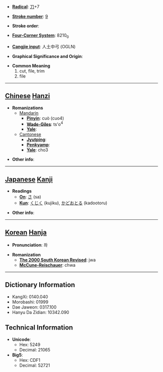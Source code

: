 * '''[[Wiktionary:Chinese radical index| Radical]]''': [[Wiktionary:Chinese radical index 刀|刀]]+7

* '''[[Wiktionary:Chinese total strokes index|Stroke number]]''': [[Wiktionary:Chinese total strokes index 9|9]]

* '''Stroke order''': 

* '''[[Wiktionary:Chinese four corner index|Four-Corner System]]''': 8210<sub>0</sub>

* '''[[Wiktionary:Chinese Cangjie index|Cangjie input]]''': 人土中弓 (OGLN)

* '''Graphical Significance and Origin''': 

* '''Common Meaning'''
*#cut, file, trim
*# file


----

== [[Chinese]] [[Hanzi]] ==

* '''Romanizations'''
** [[Mandarin]]
*** '''[[Pinyin]]''': cuò (cuo4)
*** '''[[Wade-Giles]]''': ts'o<sup>4</sup>
*** '''[[Yale]]''': 
**[[Cantonese]]
***'''[[Jyutping]]''':
***'''[[Penkyamp]]''': 
***'''[[Yale]]''': cho3

* '''Other info''': 

----

== [[Japanese]] [[Kanji]] ==

* '''Readings'''
** '''[[On]]''': [[さ]] (sa)
** '''[[Kun]]''': [[くじく]] (kujiku), [[かどおとる]] (kadootoru)

* '''Other info''':  

----

== [[Korean]] [[Hanja]] ==

* '''Pronunciation''': 좌

* '''Romanization'''
** '''[[The 2000 South Korean Revised Romanization|The 2000 South Korean Revised]]''': jwa
** '''[[McCune-Reischauer]]''': chwa

----

== Dictionary Information ==

* KangXi: 0140.040
* Morobashi: 01999
* Dae Jaweon: 0317.100
* Hanyu Da Zidian: 10342.090

== Technical Information ==

* '''Unicode''':
** Hex: 5249
** Decimal: 21065
* '''Big5''':
** Hex: CDF1
** Decimal: 52721